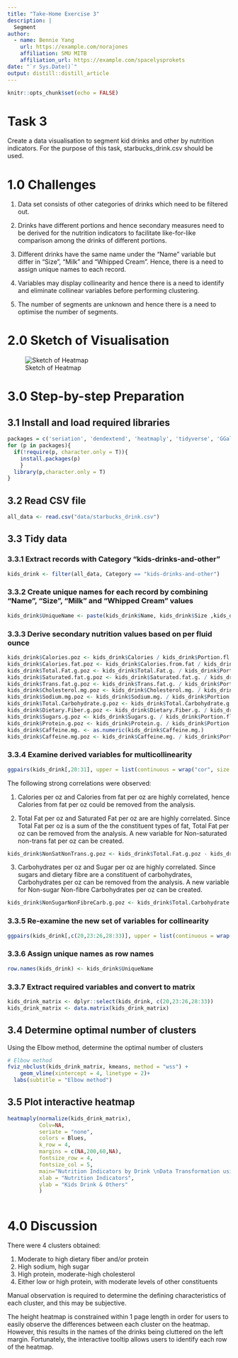 ```yaml
---
title: "Take-Home Exercise 3"
description: |
  Segment
author:
  - name: Bennie Yang
    url: https://example.com/norajones
    affiliation: SMU MITB
    affiliation_url: https://example.com/spacelysprokets
date: "`r Sys.Date()`"
output: distill::distill_article
---
```


```r
knitr::opts_chunk$set(echo = FALSE)
```

# Task 3
Create a data visualisation to segment kid drinks and other by nutrition indicators. For the purpose of this task, starbucks_drink.csv should be used.

# 1.0 Challenges

1. Data set consists of other categories of drinks which need to be filtered out.

2. Drinks have different portions and hence secondary measures need to be derived for the nutrition indicators to facilitate like-for-like comparison among the drinks of different portions.

3. Different drinks have the same name under the "Name" variable but differ in "Size", "Milk" and "Whipped Cream". Hence, there is a need to assign unique names to each record.

4. Variables may display collinearity and hence there is a need to identify and eliminate collinear variables before performing clustering.

5. The number of segments are unknown and hence there is a need to optimise the number of segments.



# 2.0 Sketch of Visualisation
![Sketch of Heatmap](./images/Sketch.jpg)


# 3.0 Step-by-step Preparation

## 3.1 Install and load required libraries

```r
packages = c('seriation', 'dendextend', 'heatmaply', 'tidyverse', 'GGally', 'factoextra', 'NbClust')
for (p in packages){
  if(!require(p, character.only = T)){
    install.packages(p)
    }
  library(p,character.only = T)
}
```

## 3.2 Read CSV file
```r
all_data <- read.csv("data/starbucks_drink.csv")
```

## 3.3 Tidy data

### 3.3.1 Extract records with Category "kids-drinks-and-other"
```r
kids_drink <- filter(all_data, Category == "kids-drinks-and-other")
```

### 3.3.2 Create unique names for each record by combining "Name", "Size", "Milk" and "Whipped Cream" values
```r
kids_drink$UniqueName <- paste(kids_drink$Name, kids_drink$Size ,kids_drink$Milk ,kids_drink$Whipped.Cream)
```

### 3.3.3 Derive secondary nutrition values based on per fluid ounce
```r
kids_drink$Calories.poz <- kids_drink$Calories / kids_drink$Portion.fl.oz.
kids_drink$Calories.fat.poz <- kids_drink$Calories.from.fat / kids_drink$Portion.fl.oz.
kids_drink$Total.Fat.g.poz <- kids_drink$Total.Fat.g. / kids_drink$Portion.fl.oz.
kids_drink$Saturated.fat.g.poz <- kids_drink$Saturated.fat.g. / kids_drink$Portion.fl.oz.
kids_drink$Trans.fat.g.poz <- kids_drink$Trans.fat.g. / kids_drink$Portion.fl.oz.
kids_drink$Cholesterol.mg.poz <- kids_drink$Cholesterol.mg. / kids_drink$Portion.fl.oz.
kids_drink$Sodium.mg.poz <- kids_drink$Sodium.mg. / kids_drink$Portion.fl.oz.
kids_drink$Total.Carbohydrate.g.poz <- kids_drink$Total.Carbohydrate.g. / kids_drink$Portion.fl.oz.
kids_drink$Dietary.Fiber.g.poz <- kids_drink$Dietary.Fiber.g. / kids_drink$Portion.fl.oz.
kids_drink$Sugars.g.poz <- kids_drink$Sugars.g. / kids_drink$Portion.fl.oz.
kids_drink$Protein.g.poz <- kids_drink$Protein.g. / kids_drink$Portion.fl.oz.
kids_drink$Caffeine.mg. <- as.numeric(kids_drink$Caffeine.mg.)
kids_drink$Caffeine.mg.poz <- kids_drink$Caffeine.mg. / kids_drink$Portion.fl.oz.
```

### 3.3.4 Examine derived variables for multicollinearity
```r
ggpairs(kids_drink[,20:31], upper = list(continuous = wrap("cor", size = 3)))
```
The following strong correlations were observed:

1. Calories per oz and Calories from fat per oz are highly correlated, hence Calories from fat per oz could be removed from the analysis.

2. Total Fat per oz and Saturated Fat per oz are are highly correlated. Since Total Fat per oz is a sum of the the constituent types of fat, Total Fat per oz can be removed from the analysis. A new variable for Non-saturated non-trans fat per oz can be created.

```r
kids_drink$NonSatNonTrans.g.poz <- kids_drink$Total.Fat.g.poz - kids_drink$Saturated.fat.g.poz - kids_drink$Trans.fat.g.poz
```

3. Carbohydrates per oz and Sugar per oz are highly correlated. Since sugars and dietary fibre are a constituent of carbohydrates, Carbohydrates per oz can be removed from the analysis. A new variable for Non-sugar Non-fibre Carbohydrates per oz can be created.

```r
kids_drink$NonSugarNonFibreCarb.g.poz <- kids_drink$Total.Carbohydrate.g.poz - kids_drink$Sugars.g.poz - kids_drink$Dietary.Fiber.g.poz
```

### 3.3.5 Re-examine the new set of variables for collinearity

```r
ggpairs(kids_drink[,c(20,23:26,28:33)], upper = list(continuous = wrap("cor", size = 3)))
```

### 3.3.6 Assign unique names as row names

```r
row.names(kids_drink) <- kids_drink$UniqueName
```

### 3.3.7 Extract required variables and convert to matrix

```r
kids_drink_matrix <- dplyr::select(kids_drink, c(20,23:26,28:33))
kids_drink_matrix <- data.matrix(kids_drink_matrix)
```

## 3.4 Determine optimal number of clusters

Using the Elbow method, determine the optimal number of clusters

```r
# Elbow method
fviz_nbclust(kids_drink_matrix, kmeans, method = "wss") +
    geom_vline(xintercept = 4, linetype = 2)+
  labs(subtitle = "Elbow method")
```

## 3.5 Plot interactive heatmap
```r
heatmaply(normalize(kids_drink_matrix),
          Colv=NA,
          seriate = "none",
          colors = Blues,
          k_row = 4,
          margins = c(NA,200,60,NA),
          fontsize_row = 4,
          fontsize_col = 5,
          main="Nutrition Indicators by Drink \nData Transformation using Normalise Method",
          xlab = "Nutrition Indicators",
          ylab = "Kids Drink & Others"
          )



```



# 4.0 Discussion

There were 4 clusters obtained:

1. Moderate to high dietary fiber and/or protein
2. High sodium, high sugar
3. High protein, moderate-high cholesterol
4. Either low or high protein, with moderate levels of other constituents

Manual observation is required to determine the defining characteristics of each cluster, and this may be subjective.

The height heatmap is constrained within 1 page length in order for users to easily observe the differences between each cluster on the heatmap. However, this results in the names of the drinks being cluttered on the left margin. Fortunately, the interactive tooltip allows users to identify each row of the heatmap.

